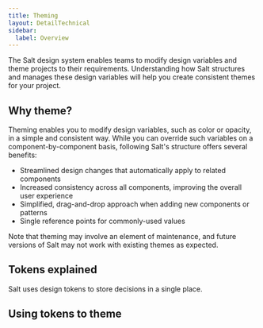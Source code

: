 ```yaml
---
title: Theming
layout: DetailTechnical
sidebar:
  label: Overview
---
```


The Salt design system enables teams to modify design variables and theme projects to their requirements. Understanding how Salt structures and manages these design variables will help you create consistent themes for your project.

## Why theme?

Theming enables you to modify design variables, such as color or opacity, in a simple and consistent way. While you can override such variables on a component-by-component basis, following Salt's structure offers several benefits:

- Streamlined design changes that automatically apply to related components
- Increased consistency across all components, improving the overall user experience
- Simplified, drag-and-drop approach when adding new components or patterns 
- Single reference points for commonly-used values

Note that theming may involve an element of maintenance, and future versions of Salt may not work with existing themes as expected.

## Tokens explained

Salt uses design tokens to store decisions in a single place.

## Using tokens to theme 


